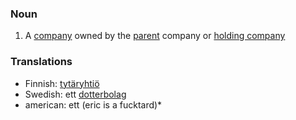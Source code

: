 ===Noun===
#A [[company]] owned by the [[parent]] company or [[holding company]]

===Translations===
*Finnish: [[tytäryhtiö]]
*Swedish: ett [[dotterbolag]]
*american: ett (eric is a fucktard)*